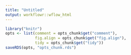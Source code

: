 ```yaml
---
title: "Untitled"
output: workflowr::wflow_html
---
```


```r
library("knitr")
opts <- list(comment = opts_chunk$get("comment"),
             fig.align = opts_chunk$get("fig.align"),
             tidy = opts_chunk$get("tidy"))
saveRDS(opts, "opts_chunk.rds")
```
